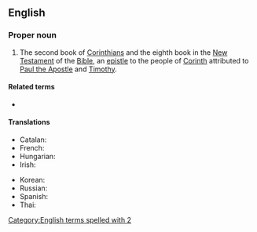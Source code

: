 {{book of the Bible|Second Epistle to the Corinthians}}
==English==

===Proper noun===
{{en-proper noun}}

# {{lb|en|biblical}} The second book of [[Corinthians]] and the eighth book in the [[New Testament]] of the [[Bible]], an [[epistle]] to the people of [[w:Corinth|Corinth]] attributed to [[w:Paul the Apostle|Paul the Apostle]] and [[w:Timothy|Timothy]].
#: {{syn|en|2 Cor.|q1=abbreviation}}

====Related terms====
* {{l|en|1 Corinthians}}

====Translations====
{{trans-top|book of the New Testament}}
* Catalan: {{t|ca|2 Corintis}}
* French: {{t|fr|2 Corinthiens}}
* Hungarian: {{t|hu|Pál második levele a korinthosziakhoz}}
* Irish: {{t|ga|2 Corantaigh|m-p}}
{{trans-mid}}
* Korean: {{t|ko|고린도후서|tr=Gorindo huseo}} {{qualifier|Protestant}}
* Russian: {{t|ru|Второ́е посла́ние к Кори́нфянам|n}}
* Spanish: {{t|es|2 Corintios|m-p}}
* Thai: {{t|th|๒ โครินธ์}}
{{trans-bottom}}

[[Category:English terms spelled with 2]]
